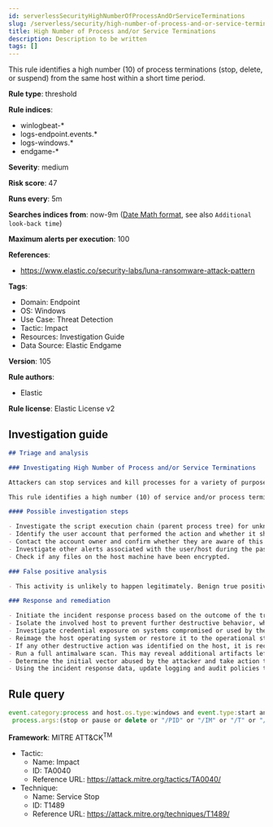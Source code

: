 ```yaml
---
id: serverlessSecurityHighNumberOfProcessAndOrServiceTerminations
slug: /serverless/security/high-number-of-process-and-or-service-terminations
title: High Number of Process and/or Service Terminations
description: Description to be written
tags: []
---
```


<div id="high-number-of-process-and-or-service-terminations"></div>

This rule identifies a high number (10) of process terminations (stop, delete, or suspend) from the same host within a short time period.

**Rule type**: threshold

**Rule indices**: 

* winlogbeat-*
* logs-endpoint.events.*
* logs-windows.*
* endgame-*

**Severity**: medium

**Risk score**: 47

**Runs every**: 5m

**Searches indices from**: now-9m ([Date Math format](((ref))/common-options.html#date-math), see also <DocLink id="serverlessSecurityRulesUiCreate" section="set-the-rules-schedule">`Additional look-back time`</DocLink>)

**Maximum alerts per execution**: 100

**References**: 

* https://www.elastic.co/security-labs/luna-ransomware-attack-pattern

**Tags**: 

* Domain: Endpoint
* OS: Windows
* Use Case: Threat Detection
* Tactic: Impact
* Resources: Investigation Guide
* Data Source: Elastic Endgame

**Version**: 105

**Rule authors**: 

* Elastic

**Rule license**: Elastic License v2

## Investigation guide

```markdown
## Triage and analysis

### Investigating High Number of Process and/or Service Terminations

Attackers can stop services and kill processes for a variety of purposes. For example, they can stop services associated with business applications and databases to release the lock on files used by these applications so they may be encrypted, or stop security and backup solutions, etc.

This rule identifies a high number (10) of service and/or process terminations (stop, delete, or suspend) from the same host within a short time period.

#### Possible investigation steps

- Investigate the script execution chain (parent process tree) for unknown processes. Examine their executable files for prevalence, whether they are located in expected locations, and if they are signed with valid digital signatures.
- Identify the user account that performed the action and whether it should perform this kind of action.
- Contact the account owner and confirm whether they are aware of this activity.
- Investigate other alerts associated with the user/host during the past 48 hours.
- Check if any files on the host machine have been encrypted.

### False positive analysis

- This activity is unlikely to happen legitimately. Benign true positives (B-TPs) can be added as exceptions if necessary.

### Response and remediation

- Initiate the incident response process based on the outcome of the triage.
- Isolate the involved host to prevent further destructive behavior, which is commonly associated with this activity.
- Investigate credential exposure on systems compromised or used by the attacker to ensure all compromised accounts are identified. Reset passwords for these accounts and other potentially compromised credentials, such as email, business systems, and web services.
- Reimage the host operating system or restore it to the operational state.
- If any other destructive action was identified on the host, it is recommended to prioritize the investigation and look for ransomware preparation and execution activities.
- Run a full antimalware scan. This may reveal additional artifacts left in the system, persistence mechanisms, and malware components.
- Determine the initial vector abused by the attacker and take action to prevent reinfection through the same vector.
- Using the incident response data, update logging and audit policies to improve the mean time to detect (MTTD) and the mean time to respond (MTTR).

```

## Rule query

```js
event.category:process and host.os.type:windows and event.type:start and process.name:(net.exe or sc.exe or taskkill.exe) and
 process.args:(stop or pause or delete or "/PID" or "/IM" or "/T" or "/F" or "/t" or "/f" or "/im" or "/pid")

```

**Framework**: MITRE ATT&CK<sup>TM</sup>

* Tactic:
    * Name: Impact
    * ID: TA0040
    * Reference URL: https://attack.mitre.org/tactics/TA0040/
* Technique:
    * Name: Service Stop
    * ID: T1489
    * Reference URL: https://attack.mitre.org/techniques/T1489/

